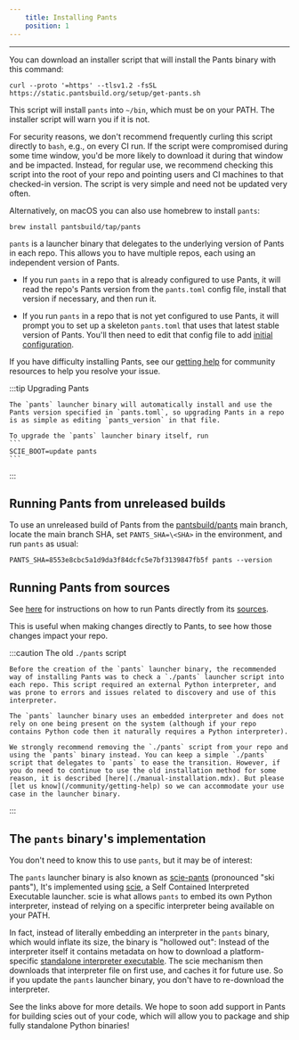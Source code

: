 ```yaml
---
    title: Installing Pants
    position: 1
---
```




---

You can download an installer script that will install the Pants binary with this command:

```
curl --proto '=https' --tlsv1.2 -fsSL https://static.pantsbuild.org/setup/get-pants.sh
```

This script will install `pants` into `~/bin`, which must be on your PATH. The installer script will warn you if it is not.

For security reasons, we don't recommend frequently curling this script directly to `bash`, e.g., on every CI run. If the script were compromised during some time window, you'd be more likely to download it during that window and be impacted. Instead, for regular use, we recommend checking this script into the root of your repo and pointing users and CI machines to that checked-in version. The script is very simple and need not be updated very often.

Alternatively, on macOS you can also use homebrew to install `pants`:

```
brew install pantsbuild/tap/pants
```

`pants` is a launcher binary that delegates to the underlying version of Pants in each repo. This allows you to have multiple repos, each using an independent version of Pants.

- If you run `pants` in a repo that is already configured to use Pants, it will read the repo's Pants version from the `pants.toml` config file, install that version if necessary, and then run it.

- If you run `pants` in a repo that is not yet configured to use Pants, it will prompt you to set up a skeleton `pants.toml` that uses that latest stable version of Pants. You'll then need to edit that config file to add [initial configuration](./initial-configuration.mdx).

If you have difficulty installing Pants, see our [getting help](/community/getting-help) for community resources to help you resolve your issue.


:::tip Upgrading Pants

    The `pants` launcher binary will automatically install and use the Pants version specified in `pants.toml`, so upgrading Pants in a repo is as simple as editing `pants_version` in that file.
    
    To upgrade the `pants` launcher binary itself, run
    ```
    SCIE_BOOT=update pants
    ```
:::

Running Pants from unreleased builds
------------------------------------

To use an unreleased build of Pants from the [pantsbuild/pants](https://github.com/pantsbuild/pants) main branch, locate the main branch SHA, set `PANTS_SHA=\<SHA>` in the environment, and run `pants` as usual:

```
PANTS_SHA=8553e8cbc5a1d9da3f84dcfc5e7bf3139847fb5f pants --version
```

Running Pants from sources
--------------------------

See [here](../../contributions/development/running-pants-from-sources.mdx) for instructions on how to run Pants directly from its [sources](https://github.com/pantsbuild/pants).

This is useful when making changes directly to Pants, to see how those changes impact your repo.



:::caution The old `./pants` script

    Before the creation of the `pants` launcher binary, the recommended way of installing Pants was to check a `./pants` launcher script into each repo. This script required an external Python interpreter, and was prone to errors and issues related to discovery and use of this interpreter. 
    
    The `pants` launcher binary uses an embedded interpreter and does not rely on one being present on the system (although if your repo contains Python code then it naturally requires a Python interpreter).
    
    We strongly recommend removing the `./pants` script from your repo and using the `pants` binary instead. You can keep a simple `./pants` script that delegates to `pants` to ease the transition. However, if you do need to continue to use the old installation method for some reason, it is described [here](./manual-installation.mdx). But please [let us know](/community/getting-help) so we can accommodate your use case in the launcher binary.
:::

The `pants` binary's implementation
-----------------------------------

You don't need to know this to use `pants`, but it may be of interest:

The `pants` launcher binary is also known as [scie-pants](https://github.com/pantsbuild/scie-pants) (pronounced "ski pants"), It's implemented using [scie](https://github.com/a-scie/jump), a Self Contained Interpreted Executable launcher. scie is what allows `pants` to embed its own Python interpreter, instead of relying on a specific interpreter being available on your PATH.

In fact, instead of literally embedding an interpreter in the `pants` binary, which would inflate its size, the binary is "hollowed out": Instead of the interpreter itself it contains metadata on how to download a platform-specific [standalone interpreter executable](https://gregoryszorc.com/docs/python-build-standalone/main/). The scie mechanism then downloads that interpreter file on first use, and caches it for future use. So if you update the `pants` launcher binary, you don't have to re-download the interpreter.

See the links above for more details. We hope to soon add support in Pants for building scies out of your code, which will allow you to package and ship fully standalone Python binaries!